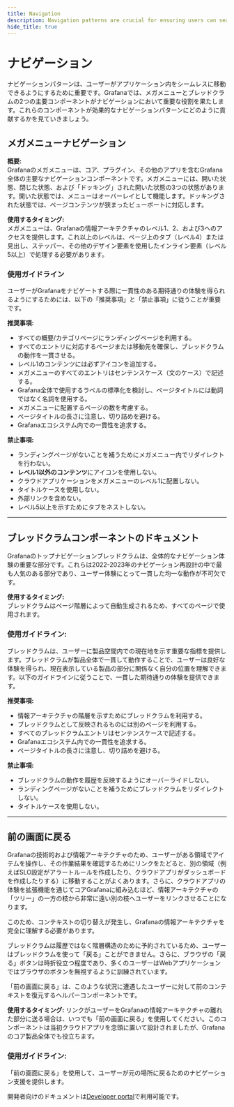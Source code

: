 ```yaml
---
title: Navigation
description: Navigation patterns are crucial for ensuring users can seamlessly move through an application.
hide_title: true
---
```


# ナビゲーション <Badge text='ready' color='green'></Badge>

ナビゲーションパターンは、ユーザーがアプリケーション内をシームレスに移動できるようにするために重要です。Grafanaでは、メガメニューとブレッドクラムの2つの主要コンポーネントがナビゲーションにおいて重要な役割を果たします。これらのコンポーネントが効果的なナビゲーションパターンにどのように貢献するかを見ていきましょう。

## メガメニューナビゲーション

**概要:**  
Grafanaのメガメニューは、コア、プラグイン、その他のアプリを含むGrafana全体の主要なナビゲーションコンポーネントです。メガメニューには、開いた状態、閉じた状態、および「ドッキング」された開いた状態の3つの状態があります。開いた状態では、メニューはオーバーレイとして機能します。ドッキングされた状態では、ページコンテンツが狭まったビューポートに対応します。

**使用するタイミング:**  
メガメニューは、Grafanaの情報アーキテクチャのレベル1、2、および3へのアクセスを提供します。これ以上のレベルは、ページ上のタブ（レベル4）または見出し、ステッパー、その他のデザイン要素を使用したインライン要素（レベル5以上）で処理する必要があります。

### 使用ガイドライン

ユーザーがGrafanaをナビゲートする際に一貫性のある期待通りの体験を得られるようにするためには、以下の「推奨事項」と「禁止事項」に従うことが重要です。

**推奨事項:**

- すべての概要/カテゴリページにランディングページを利用する。
- すべてのエントリに対応するページまたは移動先を確保し、ブレッドクラムの動作を一貫させる。
- レベル1のコンテンツには必ずアイコンを追加する。
- メガメニューのすべてのエントリはセンテンスケース（文のケース）で記述する。
- Grafana全体で使用するラベルの標準化を検討し、ページタイトルには動詞ではなく名詞を使用する。
- メガメニューに配置するページの数を考慮する。
- ページタイトルの長さに注意し、切り詰めを避ける。
- Grafanaエコシステム内での一貫性を追求する。

**禁止事項:**

- ランディングページがないことを補うためにメガメニュー内でリダイレクトを行わない。
- **レベル1以外のコンテンツ**にアイコンを使用しない。
- クラウドアプリケーションをメガメニューのレベル1に配置しない。
- タイトルケースを使用しない。
- 外部リンクを含めない。
- レベル5以上を示すためにタブをネストしない。

---

## ブレッドクラムコンポーネントのドキュメント

Grafanaのトップナビゲーションブレッドクラムは、全体的なナビゲーション体験の重要な部分です。これらは2022-2023年のナビゲーション再設計の中で最も人気のある部分であり、ユーザー体験にとって一貫した均一な動作が不可欠です。

**使用するタイミング:**  
ブレッドクラムはページ階層によって自動生成されるため、すべてのページで使用されます。

### 使用ガイドライン:

ブレッドクラムは、ユーザーに製品空間内での現在地を示す重要な指標を提供します。ブレッドクラムが製品全体で一貫して動作することで、ユーザーは良好な体験を得られ、現在表示している製品の部分に関係なく自分の位置を理解できます。以下のガイドラインに従うことで、一貫した期待通りの体験を提供できます。

**推奨事項:**

- 情報アーキテクチャの階層を示すためにブレッドクラムを利用する。
- ブレッドクラムとして反映されるものには別のページを利用する。
- すべてのブレッドクラムエントリはセンテンスケースで記述する。
- Grafanaエコシステム内での一貫性を追求する。
- ページタイトルの長さに注意し、切り詰めを避ける。

**禁止事項:**

- ブレッドクラムの動作を履歴を反映するようにオーバーライドしない。
- ランディングページがないことを補うためにブレッドクラムをリダイレクトしない。
- タイトルケースを使用しない。

---

## 前の画面に戻る

Grafanaの技術的および情報アーキテクチャのため、ユーザーがある領域でアイテムを操作し、その作業結果を確認するためにリンクをたどると、別の領域（例えばSLO設定がアラートルールを作成したり、クラウドアプリがダッシュボードを作成したりする）に移動することがよくあります。さらに、クラウドアプリの体験を拡張機能を通じてコアGrafanaに組み込むほど、情報アーキテクチャの「ツリー」の一方の枝から非常に遠い別の枝へユーザーをリンクさせることになります。

このため、コンテキストの切り替えが発生し、Grafanaの情報アーキテクチャを完全に理解する必要があります。

ブレッドクラムは履歴ではなく階層構造のために予約されているため、ユーザーはブレッドクラムを使って「戻る」ことができません。さらに、ブラウザの「戻る」ボタンは時折役立つ程度であり、多くのユーザーはWebアプリケーションではブラウザのボタンを無視するように訓練されています。

「前の画面に戻る」は、このような状況に遭遇したユーザーに対して前のコンテキストを復元するヘルパーコンポーネントです。

**使用するタイミング:**
リンクがユーザーをGrafanaの情報アーキテクチャの離れた部分に送る場合は、いつでも「前の画面に戻る」を使用してください。このコンポーネントは当初クラウドアプリを念頭に置いて設計されましたが、Grafanaのコア製品全体でも役立ちます。

### 使用ガイドライン:

「前の画面に戻る」を使用して、ユーザーが元の場所に戻るためのナビゲーション支援を提供します。

開発者向けのドキュメントは[Developer portal](https://grafana.com/developers/plugin-tools/create-a-plugin/extend-a-plugin/add-return-to-previous-functionality)で利用可能です。